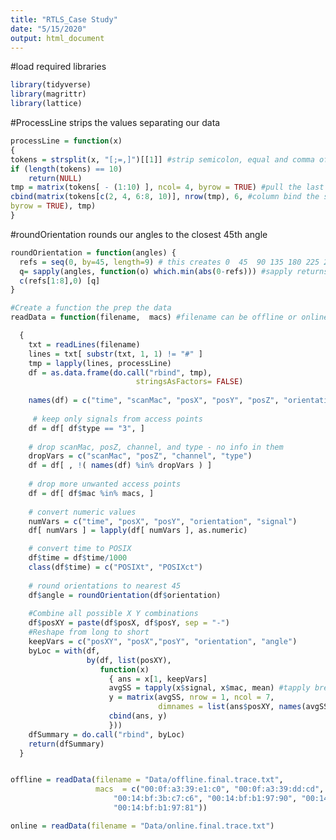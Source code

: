 ---
title: "RTLS_Case Study"
date: "5/15/2020"
output: html_document
---


#load required libraries
```{r}

library(tidyverse)
library(magrittr)
library(lattice)

```


#ProcessLine strips the values separating our data

```{r}

processLine = function(x)
{
tokens = strsplit(x, "[;=,]")[[1]] #strip semicolon, equal and comma of first row
if (length(tokens) == 10)
    return(NULL)
tmp = matrix(tokens[ - (1:10) ], ncol= 4, byrow = TRUE) #pull the last elements except the scanning device (first ten tokens)
cbind(matrix(tokens[c(2, 4, 6:8, 10)], nrow(tmp), 6, #column bind the scanning device data with our signal data above
byrow = TRUE), tmp)
}
```

#roundOrientation rounds our angles to the closest 45th angle
```{r}
roundOrientation = function(angles) { 
  refs = seq(0, by=45, length=9) # this creates 0  45  90 135 180 225 270 315 360
  q= sapply(angles, function(o) which.min(abs(0-refs))) #sapply returns a vector with the minimum absolute value
  c(refs[1:8],0) [q]
}

```

```{r}
#Create a function the prep the data
readData = function(filename,  macs) #filename can be offline or online, macs filter our data to our macs of interest

  {
    txt = readLines(filename)
    lines = txt[ substr(txt, 1, 1) != "#" ]
    tmp = lapply(lines, processLine)
    df = as.data.frame(do.call("rbind", tmp), 
                            stringsAsFactors= FALSE) 
    
    names(df) = c("time", "scanMac", "posX", "posY", "posZ", "orientation", "mac", "signal", "channel", "type")
    
     # keep only signals from access points
    df = df[ df$type == "3", ]
    
    # drop scanMac, posZ, channel, and type - no info in them
    dropVars = c("scanMac", "posZ", "channel", "type")
    df = df[ , !( names(df) %in% dropVars ) ]
    
    # drop more unwanted access points
    df = df[ df$mac %in% macs, ]
    
    # convert numeric values
    numVars = c("time", "posX", "posY", "orientation", "signal")
    df[ numVars ] = lapply(df[ numVars ], as.numeric)

    # convert time to POSIX
    df$time = df$time/1000
    class(df$time) = c("POSIXt", "POSIXct")
    
    # round orientations to nearest 45
    df$angle = roundOrientation(df$orientation)
    
    #Combine all possible X Y combinations
    df$posXY = paste(df$posX, df$posY, sep = "-")
    #Reshape from long to short
    keepVars = c("posXY", "posX","posY", "orientation", "angle") 
    byLoc = with(df,
                 by(df, list(posXY),
                    function(x) 
                      { ans = x[1, keepVars]
                      avgSS = tapply(x$signal, x$mac, mean) #tapply breakdown (vector of our signals, broken down by mac address,  mean)
                      y = matrix(avgSS, nrow = 1, ncol = 7, 
                                 dimnames = list(ans$posXY, names(avgSS))) 
                      cbind(ans, y) 
                      }))
    dfSummary = do.call("rbind", byLoc)
    return(dfSummary)
  }



```

```{r}
offline = readData(filename = "Data/offline.final.trace.txt", 
                   macs  = c("00:0f:a3:39:e1:c0", "00:0f:a3:39:dd:cd", "00:14:bf:b1:97:8a",
                       "00:14:bf:3b:c7:c6", "00:14:bf:b1:97:90", "00:14:bf:b1:97:8d",
                       "00:14:bf:b1:97:81"))
```

```{r}
online = readData(filename = "Data/online.final.trace.txt")
```
